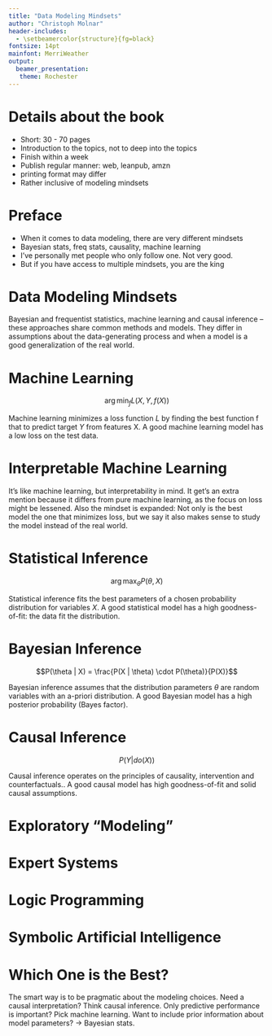 ```yaml
---
title: "Data Modeling Mindsets"
author: "Christoph Molnar"
header-includes:
  - \setbeamercolor{structure}{fg=black}
fontsize: 14pt
mainfont: MerriWeather
output: 
  beamer_presentation:
   theme: Rochester
---
```


# Details about the book

- Short: 30 - 70 pages
- Introduction to the topics, not to deep into the topics
- Finish within a week
- Publish regular manner: web, leanpub, amzn
- printing format may differ 
- Rather inclusive of modeling mindsets

# Preface

- When it comes to data modeling, there are very different mindsets
- Bayesian stats, freq stats, causality, machine learning
- I've personally met people who only follow one. Not very good.
- But if you have access to multiple mindsets, you are the king  

# Data Modeling Mindsets

Bayesian and frequentist statistics, machine learning and causal inference -- these approaches share common methods and models.
They differ in assumptions about the data-generating process and when a model is a good generalization of the real world.

<!-- A quick overview of the different modeling approaches, described with one formula each. -->


# Machine Learning

$$\arg\min_f L(X,Y,f(X))$$

Machine learning minimizes a loss function $L$ by finding the best function f that to predict target $Y$ from features X.
A good machine learning model has a low loss on the test data.

# Interpretable Machine Learning

It's like machine learning, but interpretability in mind.
It get's an extra mention because it differs from pure machine learning, as the focus on loss might be lessened.
Also the mindset is expanded: Not only is the best model the one that minimizes loss, but we say it also makes sense to study the model instead of the real world.


# Statistical Inference

$$\arg\max_{\theta} P(\theta, X)$$

Statistical inference fits the best parameters of a chosen probability distribution for variables $X$.
A good statistical model has a high goodness-of-fit: the data fit the distribution.



# Bayesian Inference

$$P(\theta | X) = \frac{P(X | \theta) \cdot P(\theta)}{P(X)}$$

Bayesian inference assumes that the distribution parameters $\theta$ are random variables with an a-priori distribution.
<!-- The distributional parameters have an a-priori probability distribution $P(\theta)$ (before data), and our goal is to estimate the a posteriori distribution (given data).
see also: https://en.wikipedia.org/wiki/Maximum_a_posteriori_estimation -->
A good Bayesian model has a high posterior probability (Bayes factor).


# Causal Inference

$$P(Y|do(X))$$

Causal inference operates on the principles of causality, intervention and counterfactuals..
A good causal model has high goodness-of-fit and solid causal assumptions.


# Exploratory "Modeling"


# Expert Systems


# Logic Programming 


# Symbolic Artificial Intelligence

# Which One is the Best?

The smart way is to be pragmatic about the modeling choices. Need a causal interpretation? Think causal inference. Only predictive performance is important? Pick machine learning. Want to include prior information about model parameters? -> Bayesian stats.

